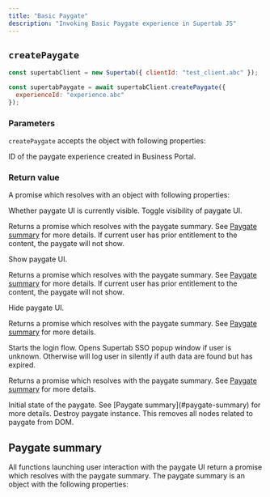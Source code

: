 ```yaml
---
title: "Basic Paygate"
description: "Invoking Basic Paygate experience in Supertab JS"
---
```



## `createPaygate`

```javascript
const supertabClient = new Supertab({ clientId: "test_client.abc" });

const supertabPaygate = await supertabClient.createPaygate({
  experienceId: "experience.abc"
});
```

### Parameters

`createPaygate` accepts the object with following properties:

<ParamField path="experienceId" type="string" required>
  ID of the paygate experience created in Business Portal.
</ParamField>

### Return value

A promise which resolves with an object with following properties:

<ResponseField name="isShowing" type="boolean">
  Whether paygate UI is currently visible.
</ResponseField>

<ResponseField name="toggle" type="function">
  Toggle visibility of paygate UI.

  Returns a promise which resolves with the paygate summary. See [Paygate summary](#paygate-summary) for more details.
  <Info>
    If current user has prior entitlement to the content, the paygate will not
    show.
  </Info>
</ResponseField>

<ResponseField name="show" type="function">
  Show paygate UI.

  Returns a promise which resolves with the paygate summary. See [Paygate summary](#paygate-summary) for more details.
  <Info>
    If current user has prior entitlement to the content, the paygate will not
    show.
  </Info>
</ResponseField>

<ResponseField name="hide" type="function">
  Hide paygate UI.

  Returns a promise which resolves with the paygate summary. See [Paygate summary](#paygate-summary) for more details.
</ResponseField>

<ResponseField name="logIn" type="function">
  Starts the login flow. Opens Supertab SSO popup window if user is unknown.
  Otherwise will log user in silently if auth data are found but has expired.

  Returns a promise which resolves with the paygate summary. See [Paygate summary](#paygate-summary) for more details.
</ResponseField>

<ResponseField name="initialState" type="object">
  Initial state of the paygate. See [Paygate summary](#paygate-summary) for more details.
</ResponseField>

<ResponseField name="destroy" type="function">
  Destroy paygate instance. This removes all nodes related to paygate from DOM.
</ResponseField>

## Paygate summary

All functions launching user interaction with the paygate UI return a promise which resolves with the paygate summary. The paygate summary is an object with the following properties:

<ExperienceStateSummary />
